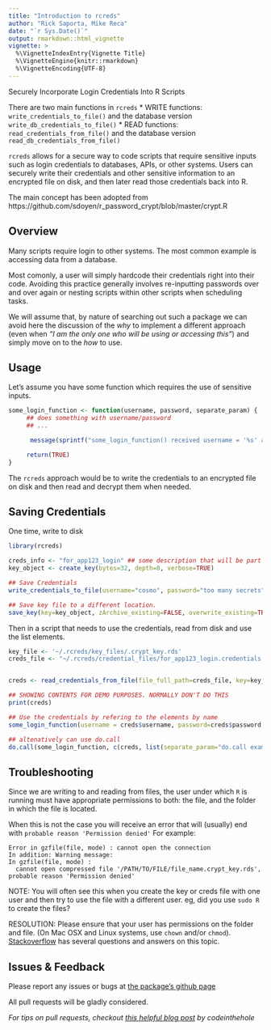 ```yaml
---
title: "Introduction to rcreds"
author: "Rick Saporta, Mike Reca"
date: "`r Sys.Date()`"
output: rmarkdown::html_vignette
vignette: >
  %\VignetteIndexEntry{Vignette Title}
  %\VignetteEngine{knitr::rmarkdown}
  %\VignetteEncoding{UTF-8}
---
```


Securely Incorporate Login Credentials Into R Scripts

There are two main functions in `rcreds`
* WRITE functions:  `write_credentials_to_file()` and the database version `write_db_credentials_to_file()`
* READ  functions: `read_credentials_from_file()` and the database version `read_db_credentials_from_file()`

`rcreds` allows for a secure way to code scripts that require sensitive inputs such as login credentials to databases, APIs, or other systems. Users can securely write their credentials and other sensitive information to an encrypted file on disk, and then later read those credentials back into R. 

The main concept has been adopted from 
      https://github.com/sdoyen/r_password_crypt/blob/master/crypt.R


## Overview

Many scripts require login to other systems.  The most common example is accessing data from a database. 

Most comonly, a user will simply hardcode their credentials right into their code. Avoiding this practice generally involves re-inputting passwords over and over again or nesting scripts within other scripts when scheduling tasks. 

We will assume that, by nature of searching out such a package we can avoid here the discussion of the _why_ to implement a different approach (even when _"I am the only one who will be using or accessing this"_) and simply move on to the _how_ to use.

## Usage

Let's assume you have some function which requires the use of sensitive inputs. 

```r
some_login_function <- function(username, password, separate_param) {
     ## does something with username/password
     ## ... 

      message(sprintf("some_login_function() received username = '%s' and password = '%s' and separate_param = '%s'\n   (obviously wouldn't normally output like this)", username, password, separate_param))

     return(TRUE)
}
```
 
The `rcreds` approach would be to write the credentials to an encrypted file on disk and then read and decrypt them when needed. 

## Saving Credentials


One time, write to disk
```r

library(rcreds)

creds_info <- "for_app123_login" ## some description that will be part of the filename
key_object <- create_key(bytes=32, depth=8, verbose=TRUE)

## Save Credentials
write_credentials_to_file(username="cosmo", password="too many secrets", key=key_object, info.file_name = creds_info, verbose=TRUE)

## Save key file to a different location. 
save_key(key=key_object, zArchive_existing=FALSE, overwrite_existing=TRUE, verbose=TRUE)

```


Then in a script that needs to use the credentials, read from disk and use the list elements.
```r

key_file <- '~/.rcreds/key_files/.crypt_key.rds'
creds_file <- "~/.rcreds/credential_files/for_app123_login.credentials.creds"


creds <- read_credentials_from_file(file_full_path=creds_file, key=key_file)

## SHOWING CONTENTS FOR DEMO PURPOSES. NORMALLY DON'T DO THIS
print(creds)

## Use the credentials by refering to the elements by name
some_login_function(username = creds$username, password=creds$password, separate_param="plain example")

## altenatively can use do.call
do.call(some_login_function, c(creds, list(separate_param="do.call example")))
```


## Troubleshooting

Since we are writing to and reading from files, the user under which `R` is running must have appropriate permissions to both: the file, and the folder in which the file is located.

When this is not the case you will receive an error that will (usually) end with `probable reason 'Permission denied'`
For example: 

    Error in gzfile(file, mode) : cannot open the connection
    In addition: Warning message:
    In gzfile(file, mode) :
      cannot open compressed file '/PATH/TO/FILE/file_name.crypt_key.rds', probable reason 'Permission denied'

NOTE: You will often see this when you create the key or creds file with one user and then try to use the file with a different user. eg, did you use `sudo R` to create the files?  

RESOLUTION:  Please ensure that your user has permissions on the folder and file. (On Mac OSX and Linux systems, use `chown` and/or `chmod`). [Stackoverflow](www.stackoverflow.com) has several questions and answers on this topic.


## Issues & Feedback

Please report any issues or bugs at [the package's github page](https://github.com/rsaporta/rcreds/issues)

All pull requests will be gladly considered. 

_For tips on pull requests, checkout [this helpful blog post](http://codeinthehole.com/tips/pull-requests-and-other-good-practices-for-teams-using-github/) by codeinthehole_




